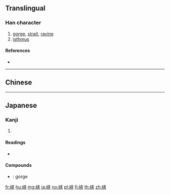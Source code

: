 {{character info/new}}
{{also|峽}}
==Translingual==

===Han character===
{{Han char|rn=46|rad=山|as=06|sn=9|four=|canj=UKT|ids=⿰山夹}}

# [[gorge]], [[strait]], [[ravine]]
# [[isthmus]]

====References====
* {{Han ref|kx=0311.061|dkj=08068|hdz=10770.040|uh=5CE1|ud=23777}}

----

==Chinese==
{{zh-see|峽}}

----

==Japanese==

===Kanji===
{{ja-kanji|grade=c|rs=山06|style=s|kyu=峽}}

# {{defn|lang=ja|sort=山06}}

====Readings====
* {{ja-readings|goon=[[ぎょう]] (gyō)|kanon=[[こう]] (kō)|kanyoon=[[きょう]] (kyō)|kun=[[はざま]] (hazama)}}

====Compounds====
* {{ja-r|峡谷|きょうこく}}: gorge

[[fr:峡]]
[[hu:峡]]
[[mg:峡]]
[[ja:峡]]
[[no:峡]]
[[pl:峡]]
[[fi:峡]]
[[th:峡]]
[[zh:峡]]